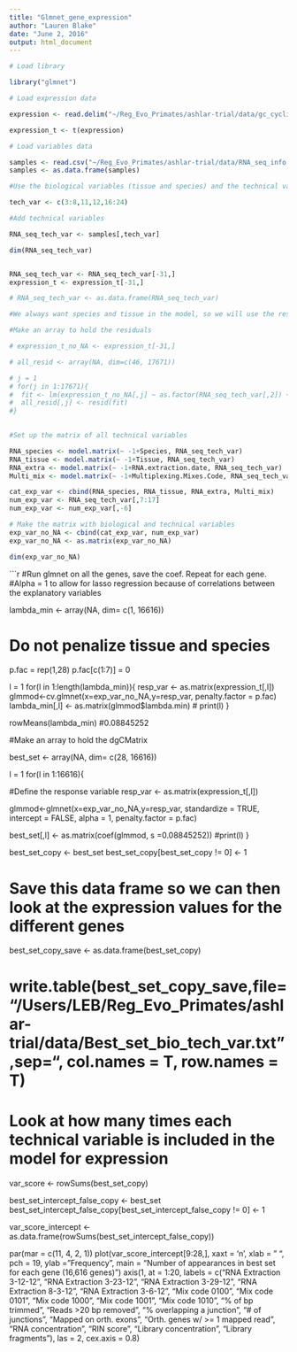 ```yaml
---
title: "Glmnet_gene_expression"
author: "Lauren Blake"
date: "June 2, 2016"
output: html_document
---
```



```r
# Load library 

library("glmnet")

# Load expression data

expression <- read.delim("~/Reg_Evo_Primates/ashlar-trial/data/gc_cyclic_loess_random_var_gene_exp_counts")

expression_t <- t(expression)

# Load variables data

samples <- read.csv("~/Reg_Evo_Primates/ashlar-trial/data/RNA_seq_info.csv")
samples <- as.data.frame(samples)


```


```r

#Use the biological variables (tissue and species) and the technical variables that were correlated with tissue and species

tech_var <- c(3:8,11,12,16:24)

#Add technical variables 

RNA_seq_tech_var <- samples[,tech_var]

dim(RNA_seq_tech_var)


RNA_seq_tech_var <- RNA_seq_tech_var[-31,]
expression_t <- expression_t[-31,]

# RNA_seq_tech_var <- as.data.frame(RNA_seq_tech_var)

#We always want species and tissue in the model, so we will use the residuals from this lm

#Make an array to hold the residuals

# expression_t_no_NA <- expression_t[-31,]

# all_resid <- array(NA, dim=c(46, 17671))

# j = 1
# for(j in 1:17671){
#  fit <- lm(expression_t_no_NA[,j] ~ as.factor(RNA_seq_tech_var[,2]) + as.factor(RNA_seq_tech_var[,3])) 
#  all_resid[,j] <- resid(fit)
#}
 

```


```r
#Set up the matrix of all technical variables

RNA_species <- model.matrix(~ -1+Species, RNA_seq_tech_var)
RNA_tissue <- model.matrix(~ -1+Tissue, RNA_seq_tech_var)
RNA_extra <- model.matrix(~ -1+RNA.extraction.date, RNA_seq_tech_var)
Multi_mix <- model.matrix(~ -1+Multiplexing.Mixes.Code, RNA_seq_tech_var)

cat_exp_var <- cbind(RNA_species, RNA_tissue, RNA_extra, Multi_mix)
num_exp_var <- RNA_seq_tech_var[,7:17]
num_exp_var <- num_exp_var[,-6]

# Make the matrix with biological and technical variables
exp_var_no_NA <- cbind(cat_exp_var, num_exp_var)
exp_var_no_NA <- as.matrix(exp_var_no_NA)

dim(exp_var_no_NA)
```

```r
#Run glmnet on all the genes, save the coef. Repeat for each gene. 
#Alpha = 1 to allow for lasso regression because of correlations between the explanatory variables

lambda_min <- array(NA, dim= c(1, 16616))

# Do not penalize tissue and species
p.fac = rep(1,28)
p.fac[c(1:7)] = 0

l = 1
for(l in 1:length(lambda_min)){
  resp_var <- as.matrix(expression_t[,l])
  glmmod<-cv.glmnet(x=exp_var_no_NA,y=resp_var, penalty.factor = p.fac)
  lambda_min[,l]  <- as.matrix(glmmod$lambda.min)
  # print(l)
}

rowMeans(lambda_min) #0.08845252

#Make an array to hold the dgCMatrix

best_set <- array(NA, dim= c(28, 16616))

l = 1
for(l in 1:16616){
  
#Define the response variable
resp_var <- as.matrix(expression_t[,l])


glmmod<-glmnet(x=exp_var_no_NA,y=resp_var, standardize = TRUE, intercept = FALSE, alpha = 1, penalty.factor = p.fac)

best_set[,l] <- as.matrix(coef(glmmod, s =0.08845252))
#print(l)
}

best_set_copy <- best_set
best_set_copy[best_set_copy != 0] <- 1

# Save this data frame so we can then look at the expression values for the different genes

best_set_copy_save <- as.data.frame(best_set_copy)

# write.table(best_set_copy_save,file="/Users/LEB/Reg_Evo_Primates/ashlar-trial/data/Best_set_bio_tech_var.txt",sep="\t", col.names = T, row.names = T)

# Look at how many times each technical variable is included in the model for expression

var_score <- rowSums(best_set_copy)

best_set_intercept_false_copy <- best_set
best_set_intercept_false_copy[best_set_intercept_false_copy != 0] <- 1


var_score_intercept <- as.data.frame(rowSums(best_set_intercept_false_copy))


par(mar = c(11, 4, 2, 1))
plot(var_score_intercept[9:28,], xaxt = 'n', xlab = " ", pch = 19, ylab = "Frequency", main = "Number of appearances in best set for each gene (16,616 genes)")
axis(1, at = 1:20, labels = c("RNA Extraction 3-12-12", "RNA Extraction 3-23-12", "RNA Extraction 3-29-12", "RNA Extraction 8-3-12", "RNA Extraction 3-6-12", "Mix code 0100", "Mix code 0101", "Mix code 1000", "Mix code 1001", "Mix code 1010", "% of bp trimmed", "Reads >20 bp removed", "% overlapping a junction", "# of junctions", "Mapped on orth. exons", "Orth. genes w/ >= 1 mapped read", "RNA concentration", "RIN score", "Library concentration", "Library fragments"), las = 2, cex.axis = 0.8)


